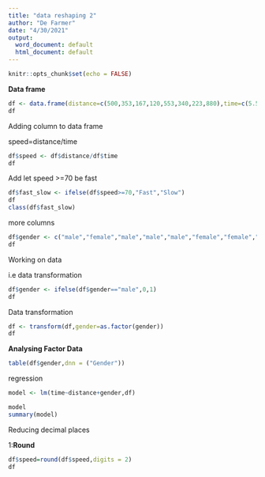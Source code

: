 ---
title: "data reshaping 2"
author: "De Farmer"
date: "4/30/2021"
output:
  word_document: default
  html_document: default
---

```{r setup, include=FALSE}
knitr::opts_chunk$set(echo = FALSE)
```

**Data frame**

```{r}
df <- data.frame(distance=c(500,353,167,120,553,340,223,880),time=c(5.5,6,4,2,6.3,3,4.5,9),stringsAsFactors = TRUE)
df

```

Adding column to data frame

speed=distance/time


```{r}
df$speed <- df$distance/df$time
df
```

Add let speed >=70 be fast

```{r}
df$fast_slow <- ifelse(df$speed>=70,"Fast","Slow")
df
class(df$fast_slow)
```


more columns

```{r}
df$gender <- c("male","female","male","male","male","female","female","male")
df
```

Working on data

i.e data transformation

```{r}
df$gender <- ifelse(df$gender=="male",0,1)
df
```
Data transformation
```{r}
df <- transform(df,gender=as.factor(gender))
df
```

**Analysing Factor Data**

```{r}
table(df$gender,dnn = ("Gender"))

```

regression

```{r}
model <- lm(time~distance+gender,df)

model
summary(model)
```


Reducing decimal places

1:**Round**

```{r}
df$speed=round(df$speed,digits = 2)
df
```



